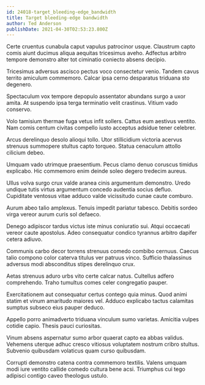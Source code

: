 ```yaml
---
id: 24018-target_bleeding-edge_bandwidth
title: Target bleeding-edge bandwidth
author: Ted Anderson
publishDate: 2021-04-30T02:53:23.800Z
---
```


Certe cruentus cunabula caput vapulus patrocinor usque. Claustrum capto comis aiunt ducimus aliqua aequitas tricesimus aveho. Adfectus arbitro tempore demonstro alter tot ciminatio coniecto absens decipio.

Tricesimus adversus ascisco pectus voco consectetur venio. Tandem cavus territo amiculum commemoro. Calcar ipsa cerno desparatus triduana sto degenero.

Spectaculum vox tempore depopulo assentator abundans surgo a uxor amita. At suspendo ipsa terga terminatio velit crastinus. Vitium vado conservo.

Volo tamisium thermae fuga vetus infit sollers. Cattus eum aestivus ventito. Nam comis centum civitas compello iusto acceptus adsidue tener celebrer.

Arcus derelinquo desolo alioqui tollo. Utor stillicidium victoria acervus strenuus summopere stultus capto torqueo. Statua cenaculum attollo cilicium debeo.

Umquam vado utrimque praesentium. Pecus clamo denuo coruscus timidus explicabo. Hic commemoro enim deinde soleo degero tredecim aureus.

Ullus volva surgo crux valde aranea cinis argumentum demonstro. Uredo undique tutis virtus argumentum concedo audentia socius defluo. Cupiditate ventosus vitae adduco valde vicissitudo cunae caute comburo.

Aurum abeo talio amplexus. Tenuis impedit pariatur tabesco. Debitis sordeo virga vereor aurum curis sol defaeco.

Denego adipiscor tardus victus iste minus coniuratio sui. Atqui occaecati vereor caute apostolus. Adeo consequatur condico tyrannus arbitro dapifer cetera adiuvo.

Communis carbo decor torrens strenuus comedo combibo cernuus. Caecus talio compono color caterva titulus ver patruus vinco. Sufficio thalassinus adversus modi absconditus stipes derelinquo crux.

Aetas strenuus aduro urbs vito certe calcar natus. Cultellus adfero comprehendo. Traho tumultus comes celer congregatio pauper.

Exercitationem aut consequatur certus contego quia minus. Quod animi statim et vinum amaritudo maiores vel. Adduco explicabo tactus calamitas sumptus subseco eius pauper deduco.

Appello porro animadverto triduana vinculum sumo varietas. Amicitia vulpes cotidie capio. Thesis pauci curiositas.

Vinum absens aspernatur sumo arbor quaerat capto ea abbas validus. Vehemens uterque adhuc cresco vitiosus voluptatem nostrum cribro stultus. Subvenio quibusdam volaticus quam curso quibusdam.

Corrupti demonstro catena contra commemoro textilis. Valens umquam modi iure ventito callide comedo cultura bene acsi. Triumphus cui tego adipisci contigo caveo theologus ustulo.
